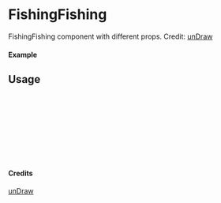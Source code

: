 
<Meta of={FishingFishing} title="unDraw/FishingFishing" />

# FishingFishing

FishingFishing component with different props.
Credit: [unDraw](https://undraw.co/illustrations)

#### Example

<Canvas of={FishingFishing.Primary} />

## Usage

```ts
import { FishingFishing } from "yadl-ui";

const Example = () => {
  return (
      <FishingFishing />
  );
};

export default Example;
```

#### Credits
[unDraw](https://undraw.co/illustrations)
